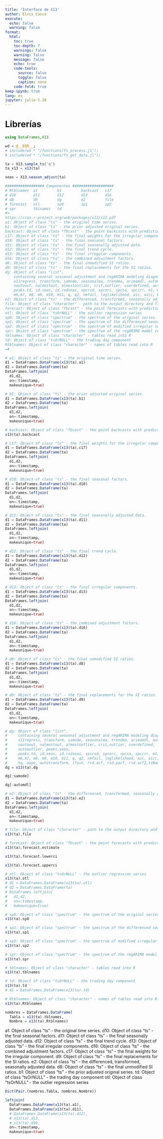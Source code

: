 ```yaml
---
title: 'Interface de X13'
author: Elvis Casco
execute:
  echo: false
  warning: false
format: 
  html:
    toc: true
    toc-depth: 7
    warnings: false
    warning: false
    message: false
    echo: true
    code-tools:
      source: false
      toggle: false
      caption: none
    code-fold: true
keep-ipynb: true
lang: es
jupyter: julia-1.10
---
```


# Librerías

```julia
using DataFrames,X13

wd = @__DIR__;
# include(wd * "/functions/fn_process.jl");
# include(wd * "/functions/fn_get_data.jl");
```

```julia
ta = X13.sample_ts('q')
ta_x13 = x13(ta)
```

```julia
seas = X13.season_adjust(ta)
```

```julia
################## Componentes ###################
# Rtblnames  a1         b1         backcast   c17
# d10        d11        d12        d13        d16
# d8         d9         dg         e2         file
# forecast   otl        sp0        sp1        sp2
# spr        tblnames   td
#=
https://cran.r-project.org/web/packages/x12/x12.pdf
a1: Object of class "ts" - the original time series.
b1: Object of class "ts" - the prior adjusted original series.
backcast: Object of class "fbcast" - the point backcasts with prediction intervals
c17: Object of class "ts" - the final weights for the irregular component.
d10: Object of class "ts" - the final seasonal factors.
d11: Object of class "ts" - the final seasonally adjusted data.
d12: Object of class "ts" - the final trend cycle.
d13: Object of class "ts" - the final irregular components.
d16: Object of class "ts" - the combined adjustment factors.
d8: Object of class "ts" - the final unmodified SI ratios.
d9: Object of class "ts" - the final replacements for the SI ratios.
dg: Object of class "list", 
    containing several seasonal adjustment and regARIMA modeling diagnostics, i.e.:
    x11regress, transform, samode, seasonalma, trendma, arimamdl, automdl, regmdl, nout,
    nautoout, nalmostout, almostoutlier, crit,outlier, userdefined, autooutlier, peaks.seas,
    peaks.td, id.seas, id.rsdseas, spcrsd, spcori, spcsa, spcirr, m1, m2, m3, m4, m5,
    m6,m7, m8, m9, m10, m11, q, q2, nmfail, loglikelihood, aic, aicc, bic, hq, aape, autotransform, ifout, rsd.acf, rsd.pacf, rsd.acf2,tsName, frequency, span,...
e2: Object of class "ts" - the differenced, transformed, seasonally adjusted data.
file: Object of class "character" - path to the output directory and filename
forecast: Object of class "fbcast" - the point forecasts with prediction intervals
otl: Object of class "tsOrNULL" - the outlier regression series
sp0: Object of class "spectrum" - the spectrum of the original series.
sp1: Object of class "spectrum" - the spectrum of the differenced seasonally adjusted series.
sp2: Object of class "spectrum" - the spectrum of modified irregular series.
spr: Object of class "spectrum" - the spectrum of the regARIMA model residuals.
tblnames: Object of class "character" - tables read into R
td: Object of class "tsOrNULL" - the trading day component
Rtblnames: Object of class "character" - names of tables read into R
=#
```

```julia
# a1: Object of class "ts" - the original time series.
d1 = DataFrames.DataFrame(x13(ta).a1)
d2 = DataFrames.DataFrame(ta)
DataFrames.leftjoin(
  d1,d2,
  on=:timestamp,
  makeunique=true)
```

```julia
# b1: Object of class "ts" - the prior adjusted original series.
d1 = DataFrames.DataFrame(x13(ta).b1)
d2 = DataFrames.DataFrame(ta)
DataFrames.leftjoin(
  d1,d2,
  on=:timestamp,
  makeunique=true)
```

```julia
# backcast: Object of class "fbcast" - the point backcasts with prediction intervals
x13(ta).backcast
```

```julia
# c17: Object of class "ts" - the final weights for the irregular component.
d1 = DataFrames.DataFrame(x13(ta).c17)
d2 = DataFrames.DataFrame(ta)
DataFrames.leftjoin(
  d1,d2,
  on=:timestamp,
  makeunique=true)
```

```julia
# d10: Object of class "ts" - the final seasonal factors.
d1 = DataFrames.DataFrame(x13(ta).d10)
d2 = DataFrames.DataFrame(ta)
DataFrames.leftjoin(
  d1,d2,
  on=:timestamp,
  makeunique=true)
```

```julia
# d11: Object of class "ts" - the final seasonally adjusted data.
d1 = DataFrames.DataFrame(x13(ta).d11)
d2 = DataFrames.DataFrame(ta)
DataFrames.leftjoin(
  d1,d2,
  on=:timestamp,
  makeunique=true)
```

```julia
# d12: Object of class "ts" - the final trend cycle.
d1 = DataFrames.DataFrame(x13(ta).d12)
d2 = DataFrames.DataFrame(ta)
DataFrames.leftjoin(
  d1,d2,
  on=:timestamp,
  makeunique=true)
```

```julia
# d13: Object of class "ts" - the final irregular components.
d1 = DataFrames.DataFrame(x13(ta).d13)
d2 = DataFrames.DataFrame(ta)
DataFrames.leftjoin(
  d1,d2,
  on=:timestamp,
  makeunique=true)
```

```julia
# d16: Object of class "ts" - the combined adjustment factors.
d1 = DataFrames.DataFrame(x13(ta).d16)
d2 = DataFrames.DataFrame(ta)
DataFrames.leftjoin(
  d1,d2,
  on=:timestamp,
  makeunique=true)
```

```julia
# d8: Object of class "ts" - the final unmodified SI ratios.
d1 = DataFrames.DataFrame(x13(ta).d8)
d2 = DataFrames.DataFrame(ta)
DataFrames.leftjoin(
  d1,d2,
  on=:timestamp,
  makeunique=true)
```

```julia
# d9: Object of class "ts" - the final replacements for the SI ratios.
d1 = DataFrames.DataFrame(x13(ta).d9)
d2 = DataFrames.DataFrame(ta)
DataFrames.leftjoin(
  d1,d2,
  on=:timestamp,
  makeunique=true)
```

```julia
# dg: Object of class "list", 
#     containing several seasonal adjustment and regARIMA modeling diagnostics, i.e.:
#     x11regress, transform, samode, seasonalma, trendma, arimamdl, automdl, regmdl, nout,
#     nautoout, nalmostout, almostoutlier, crit,outlier, userdefined, 
#     autooutlier, peaks.seas,
#     peaks.td, id.seas, id.rsdseas, spcrsd, spcori, spcsa, spcirr, m1, m2, m3, m4, m5,
#     m6,m7, m8, m9, m10, m11, q, q2, nmfail, loglikelihood, aic, aicc, bic, 
#     hq, aape, autotransform, ifout, rsd.acf, rsd.pacf, rsd.acf2,tsName, frequency, span,...
dg = x13(ta).dg
```

```julia
dg[:samode]
```

```julia
dg[:automdl]
```

```julia
# e2: Object of class "ts" - the differenced, transformed, seasonally adjusted data.
d1 = DataFrames.DataFrame(x13(ta).e2)
d2 = DataFrames.DataFrame(ta)
DataFrames.leftjoin(
  d1,d2,
  on=:timestamp,
  makeunique=true)
```

```julia
# file: Object of class "character" - path to the output directory and filename
x13(ta).file
```

```julia
# forecast: Object of class "fbcast" - the point forecasts with prediction intervals
x13(ta).forecast.estimate
```

```julia
x13(ta).forecast.lowerci
```

```julia
x13(ta).forecast.upperci
```

```julia
# otl: Object of class "tsOrNULL" - the outlier regression series
x13(ta).otl
# d1 = DataFrames.DataFrame(x13(ta).otl)
# d2 = DataFrames.DataFrame(ta)
# DataFrames.leftjoin(
#   d1,d2,
#   on=:timestamp,
#   makeunique=true)
```

```julia
# sp0: Object of class "spectrum" - the spectrum of the original series.
x13(ta).sp0
```

```julia
# sp1: Object of class "spectrum" - the spectrum of the differenced seasonally adjusted series.
x13(ta).sp1
```

```julia
# sp2: Object of class "spectrum" - the spectrum of modified irregular series.
x13(ta).sp2
```

```julia
# spr: Object of class "spectrum" - the spectrum of the regARIMA model residuals.
x13(ta).spr
```

```julia
# tblnames: Object of class "character" - tables read into R
x13(ta).tblnames
```

```julia
# td: Object of class "tsOrNULL" - the trading day component
x13(ta).td
# d1 = DataFrames.DataFrame(x13(ta).td)
```

```julia
# Rtblnames: Object of class "character" - names of tables read into R
x13(ta).Rtblnames
```

```julia
nombres = DataFrames.DataFrame(
  Tabla = x13(ta).tblnames,
  Nombre = x13(ta).Rtblnames)
```

a1: Object of class "ts" - the original time series.
d10: Object of class "ts" - the final seasonal factors.
d11: Object of class "ts" - the final seasonally adjusted data.
d12: Object of class "ts" - the final trend cycle.
d13: Object of class "ts" - the final irregular components.
d16: Object of class "ts" - the combined adjustment factors.
c17: Object of class "ts" - the final weights for the irregular component.
d9: Object of class "ts" - the final replacements for the SI ratios.
e2: Object of class "ts" - the differenced, transformed, seasonally adjusted data.
d8: Object of class "ts" - the final unmodified SI ratios.
b1: Object of class "ts" - the prior adjusted original series.
td: Object of class "tsOrNULL" - the trading day component
otl: Object of class "tsOrNULL" - the outlier regression series

```julia
Dict(Pair.(nombres.Tabla, nombres.Nombre))
```



```julia
leftjoin(
  DataFrames.DataFrame(x13(ta).a1),
  DataFrames.DataFrame(x13(ta).d11),
  # DataFrames.DataFrame(x13(ta).d12),
  # x13(ta).d13,
  # x13(ta).d16,
  on=:timestamp,
  makeunique=true)
```



```julia

```



```julia

```



```julia

```



```julia

```



```julia

```



```julia

```



```julia

```



```julia

```



```julia

```



```julia

```



```julia

```



```julia

```



```julia

```



```julia

```



```julia

```



```julia

```



```julia

```



```julia

```



```julia

```



```julia

```



```julia

```



```julia

```



```julia

```



```julia

```



```julia

```



```julia

```



```julia

```



```julia

```



```julia

```



```julia

```



```julia

```
